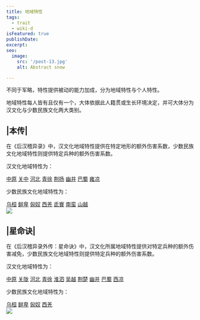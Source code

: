 ```yaml
---
title: 地域特性
tags:
  - trait
  - wiki-d
isFeatured: true
publishDate: 
excerpt: 
seo:
  image:
    src: '/post-13.jpg'
    alt: Abstract snow

---
```


不同于军略，特性提供被动的能力加成，分为地域特性与个人特性。

地域特性每人皆有且仅有一个，大体依据此人籍贯或生长环境决定，并可大体分为汉文化与少数民族文化两大类别。

## |本传|

在《后汉稽异录》中，汉文化地域特性提供在特定地形的额外伤害系数，少数民族文化地域特性则提供特定兵种的额外伤害系数。

汉文化地域特性为：

<div class='flex flex-col'>
<a href='../trait_zhongyuan'>中原</a>
<a href='../trait_guanzhong'>关中</a>
<a href='../trait_hebei'>河北</a>
<a href='../trait_qingxu'>青徐</a>
<a href='../trait_jingyang'>荆扬</a>
<a href='../trait_youbing'>幽并</a>
<a href='../trait_bashu'>巴蜀</a>
<a href='../trait_yongliang'>雍凉</a>

</div>

少数民族文化地域特性为：

<div class='flex flex-col'>
<a href=''>乌桓</a>
<a href=''>鲜卑</a>
<a href=''>匈奴</a>
<a href=''>西羌</a>
<a href=''>氐賨</a>
<a href=''>南蛮</a>
<a href=''>山越</a>
</div>

<img src='/image/Region_Base.png' />

## |星命诀|

在《后汉稽异录外传：星命诀》中，汉文化所属地域特性提供对特定兵种的额外伤害减免，少数民族文化地域特性则提供特定兵种的额外伤害系数。

汉文化地域特性为：

<div class='flex flex-col'>
<a href='../trait_zhongyuan'>中原</a>
<a href='../trait_guanzhong'>关陇</a>
<a href='../trait_hebei'>河北</a>
<a href='../trait_qingxu'>青徐</a>
<a href='../trait_huaisi'>淮泗</a>
<a href='../trait_wuyue'>吴越</a>
<a href='../trait_jingyang'>荆楚</a>
<a href='../trait_youbing'>幽并</a>
<a href='../trait_bashu'>巴蜀</a>
<a href='../trait_yongliang'>西凉</a>
</div>


少数民族文化地域特性为：

<div class='flex flex-col'>
<a href=''>乌桓</a>
<a href=''>鲜卑</a>
<a href=''>匈奴</a>
<a href=''>西羌</a>
</div>

<img src='/image/Region_DLC.png' />